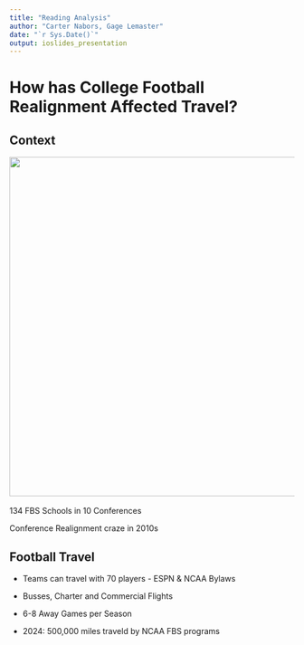 ```yaml
---
title: "Reading Analysis"
author: "Carter Nabors, Gage Lemaster"
date: "`r Sys.Date()`"
output: ioslides_presentation
---
```


# How has College Football Realignment Affected Travel?

## Context

![](images/1141px-NCAA_FBS_programs.png){width="600"}
<br></br>
134 FBS Schools in 10 Conferences

Conference Realignment craze in 2010s

## Football Travel

- Teams can travel with 70 players - ESPN & NCAA Bylaws

- Busses, Charter and Commercial Flights

- 6-8 Away Games per Season

- 2024: 500,000 miles traveld by NCAA FBS programs

